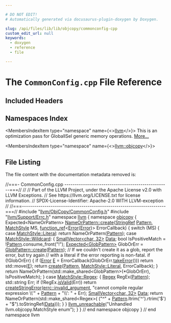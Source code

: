 ```yaml
---

# DO NOT EDIT!
# Automatically generated via docusaurus-plugin-doxygen by Doxygen.

slug: /api/files/lib/lib/objcopy/commonconfig-cpp
custom_edit_url: null
keywords:
  - doxygen
  - reference
  - file

---
```





# The `CommonConfig.cpp` File Reference

<DoxygenPage pluginConfig={pluginConfig}>



## Included Headers

<IncludesList>
<IncludesListItem
  filePath="llvm/ObjCopy/CommonConfig.h"
  permalink="/docs/api/files/include/include/llvm/include/llvm/objcopy/commonconfig-h"
  isLocal="true" />
<IncludesListItem
  filePath="llvm/Support/Errc.h"
  permalink="/docs/api/files/include/include/llvm/include/llvm/support/errc-h"
  isLocal="true" />
</IncludesList>

## Namespaces Index

<MembersIndex>

<MembersIndexItem
  type="namespace"
  name={<><a href="/docs/api/namespaces/llvm">llvm</a></>}>
This is an optimization pass for GlobalISel generic memory operations. <a href="/docs/api/namespaces/llvm/#details">More...</a>
</MembersIndexItem>

<MembersIndexItem
  type="namespace"
  name={<><a href="/docs/api/namespaces/llvm/objcopy">llvm::objcopy</a></>}>
</MembersIndexItem>

</MembersIndex>


## File Listing

The file content with the documentation metadata removed is:

<ProgramListing>

<Link id="l00001" /><CodeLine lineNumber="1"><Highlight kind="comment">//===- CommonConfig.cpp ---------------------------------------------------===//</Highlight><Highlight kind="normal"></Highlight></CodeLine>
<Link id="l00002" /><CodeLine lineNumber="2"><Highlight kind="normal"></Highlight><Highlight kind="comment">//</Highlight><Highlight kind="normal"></Highlight></CodeLine>
<Link id="l00003" /><CodeLine lineNumber="3"><Highlight kind="normal"></Highlight><Highlight kind="comment">// Part of the LLVM Project, under the Apache License v2.0 with LLVM Exceptions.</Highlight><Highlight kind="normal"></Highlight></CodeLine>
<Link id="l00004" /><CodeLine lineNumber="4"><Highlight kind="normal"></Highlight><Highlight kind="comment">// See https://llvm.org/LICENSE.txt for license information.</Highlight><Highlight kind="normal"></Highlight></CodeLine>
<Link id="l00005" /><CodeLine lineNumber="5"><Highlight kind="normal"></Highlight><Highlight kind="comment">// SPDX-License-Identifier: Apache-2.0 WITH LLVM-exception</Highlight><Highlight kind="normal"></Highlight></CodeLine>
<Link id="l00006" /><CodeLine lineNumber="6"><Highlight kind="normal"></Highlight><Highlight kind="comment">//</Highlight><Highlight kind="normal"></Highlight></CodeLine>
<Link id="l00007" /><CodeLine lineNumber="7"><Highlight kind="normal"></Highlight><Highlight kind="comment">//===----------------------------------------------------------------------===//</Highlight><Highlight kind="normal"></Highlight></CodeLine>
<Link id="l00008" /><CodeLine lineNumber="8"><Highlight kind="normal"></Highlight></CodeLine>
<Link id="l00009" /><CodeLine lineNumber="9"><Highlight kind="normal"></Highlight><Highlight kind="preprocessor">#include &quot;<a href="/docs/api/files/include/include/llvm/include/llvm/objcopy/commonconfig-h">llvm/ObjCopy/CommonConfig.h</a>&quot;</Highlight><Highlight kind="normal"></Highlight></CodeLine>
<Link id="l00010" /><CodeLine lineNumber="10"><Highlight kind="normal"></Highlight><Highlight kind="preprocessor">#include &quot;<a href="/docs/api/files/include/include/llvm/include/llvm/support/errc-h">llvm/Support/Errc.h</a>&quot;</Highlight><Highlight kind="normal"></Highlight></CodeLine>
<Link id="l00011" /><CodeLine lineNumber="11"><Highlight kind="normal"></Highlight></CodeLine>
<Link id="l00012" /><CodeLine lineNumber="12"><Highlight kind="normal"></Highlight><Highlight kind="keyword">namespace </Highlight><Highlight kind="normal"><a href="/docs/api/namespaces/llvm">llvm</a> &#123;</Highlight></CodeLine>
<Link id="l00013" /><CodeLine lineNumber="13"><Highlight kind="normal"></Highlight><Highlight kind="keyword">namespace </Highlight><Highlight kind="normal"><a href="/docs/api/namespaces/llvm/objcopy">objcopy</a> &#123;</Highlight></CodeLine>
<Link id="l00014" /><CodeLine lineNumber="14"><Highlight kind="normal"></Highlight></CodeLine>
<Link id="l00015" /><CodeLine lineNumber="15"><Highlight kind="normal">Expected&lt;NameOrPattern&gt;</Highlight></CodeLine>
<Link id="l00016" /><CodeLine lineNumber="16" lineLink="/docs/api/classes/llvm/objcopy/nameorpattern/#ae26aada54fc59058d00a148699902f50"><Highlight kind="normal"><a href="/docs/api/classes/llvm/objcopy/nameorpattern/#ae26aada54fc59058d00a148699902f50">NameOrPattern::create</a>(<a href="/docs/api/classes/llvm/stringref">StringRef</a> <a href="/docs/api/classes/llvm/pattern">Pattern</a>, <a href="/docs/api/namespaces/llvm/objcopy/#a984d2b9acaba365f0a3bbc2f2615280c">MatchStyle</a> MS,</Highlight></CodeLine>
<Link id="l00017" /><CodeLine lineNumber="17"><Highlight kind="normal">                      <a href="/docs/api/classes/llvm/function-ref">function&#95;ref</a>&lt;<a href="/docs/api/namespaces/llvm/#ac226f3d2b9ca090171a8e0a8cb92c343a902b0d55fddef6f8d651fe1035b7d4bd">Error</a>(<a href="/docs/api/classes/llvm/error">Error</a>)&gt; ErrorCallback) &#123;</Highlight></CodeLine>
<Link id="l00018" /><CodeLine lineNumber="18"><Highlight kind="normal">  </Highlight><Highlight kind="keywordflow">switch</Highlight><Highlight kind="normal"> (MS) &#123;</Highlight></CodeLine>
<Link id="l00019" /><CodeLine lineNumber="19"><Highlight kind="normal">  </Highlight><Highlight kind="keywordflow">case</Highlight><Highlight kind="normal"> <a href="/docs/api/namespaces/llvm/objcopy/#a984d2b9acaba365f0a3bbc2f2615280cad7da1b76e5799f53a399b7a96ba67437">MatchStyle::Literal</a>:</Highlight></CodeLine>
<Link id="l00020" /><CodeLine lineNumber="20"><Highlight kind="normal">    </Highlight><Highlight kind="keywordflow">return</Highlight><Highlight kind="normal"> NameOrPattern(<a href="/docs/api/classes/llvm/pattern">Pattern</a>);</Highlight></CodeLine>
<Link id="l00021" /><CodeLine lineNumber="21"><Highlight kind="normal">  </Highlight><Highlight kind="keywordflow">case</Highlight><Highlight kind="normal"> <a href="/docs/api/namespaces/llvm/objcopy/#a984d2b9acaba365f0a3bbc2f2615280cac4a0dbaac3bd0f3bf581ad822f5fb4b4">MatchStyle::Wildcard</a>: &#123;</Highlight></CodeLine>
<Link id="l00022" /><CodeLine lineNumber="22"><Highlight kind="normal">    <a href="/docs/api/classes/llvm/smallvector">SmallVector&lt;char, 32&gt;</a> <a href="/docs/api/namespaces/llvm/#aa20539e89704d20b98b97e9c3feac934">Data</a>;</Highlight></CodeLine>
<Link id="l00023" /><CodeLine lineNumber="23"><Highlight kind="normal">    </Highlight><Highlight kind="keywordtype">bool</Highlight><Highlight kind="normal"> IsPositiveMatch = !<a href="/docs/api/classes/llvm/pattern">Pattern</a>.consume&#95;front(</Highlight><Highlight kind="stringliteral">&quot;!&quot;</Highlight><Highlight kind="normal">);</Highlight></CodeLine>
<Link id="l00024" /><CodeLine lineNumber="24"><Highlight kind="normal">    <a href="/docs/api/classes/llvm/expected">Expected&lt;GlobPattern&gt;</a> GlobOrErr = <a href="/docs/api/classes/llvm/globpattern/#ad853cb6a2e5807ae5006c0f5ba1e7b49">GlobPattern::create</a>(<a href="/docs/api/classes/llvm/pattern">Pattern</a>);</Highlight></CodeLine>
<Link id="l00025" /><CodeLine lineNumber="25"><Highlight kind="normal"></Highlight></CodeLine>
<Link id="l00026" /><CodeLine lineNumber="26"><Highlight kind="normal">    </Highlight><Highlight kind="comment">// If we couldn&#39;t create it as a glob, report the error, but try again</Highlight><Highlight kind="normal"></Highlight></CodeLine>
<Link id="l00027" /><CodeLine lineNumber="27"><Highlight kind="normal">    </Highlight><Highlight kind="comment">// with a literal if the error reporting is non-fatal.</Highlight><Highlight kind="normal"></Highlight></CodeLine>
<Link id="l00028" /><CodeLine lineNumber="28"><Highlight kind="normal">    </Highlight><Highlight kind="keywordflow">if</Highlight><Highlight kind="normal"> (!GlobOrErr) &#123;</Highlight></CodeLine>
<Link id="l00029" /><CodeLine lineNumber="29"><Highlight kind="normal">      </Highlight><Highlight kind="keywordflow">if</Highlight><Highlight kind="normal"> (<a href="/docs/api/classes/llvm/error">Error</a> <a href="/docs/api/files/lib/lib/ir/builtingcs-cpp/#abb2b3a60ccc38a28239e19a1646e0c8a">E</a> = ErrorCallback(GlobOrErr.<a href="/docs/api/classes/llvm/expected/#a94789df4ebd03dc008e8adebaa66ac1f">takeError</a>()))</Highlight></CodeLine>
<Link id="l00030" /><CodeLine lineNumber="30"><Highlight kind="normal">        </Highlight><Highlight kind="keywordflow">return</Highlight><Highlight kind="normal"> std::move(<a href="/docs/api/files/lib/lib/ir/builtingcs-cpp/#abb2b3a60ccc38a28239e19a1646e0c8a">E</a>);</Highlight></CodeLine>
<Link id="l00031" /><CodeLine lineNumber="31"><Highlight kind="normal">      </Highlight><Highlight kind="keywordflow">return</Highlight><Highlight kind="normal"> <a href="/docs/api/classes/llvm/objcopy/nameorpattern/#ae26aada54fc59058d00a148699902f50">create</a>(<a href="/docs/api/classes/llvm/pattern">Pattern</a>, <a href="/docs/api/namespaces/llvm/objcopy/#a984d2b9acaba365f0a3bbc2f2615280cad7da1b76e5799f53a399b7a96ba67437">MatchStyle::Literal</a>, ErrorCallback);</Highlight></CodeLine>
<Link id="l00032" /><CodeLine lineNumber="32"><Highlight kind="normal">    &#125;</Highlight></CodeLine>
<Link id="l00033" /><CodeLine lineNumber="33"><Highlight kind="normal"></Highlight></CodeLine>
<Link id="l00034" /><CodeLine lineNumber="34"><Highlight kind="normal">    </Highlight><Highlight kind="keywordflow">return</Highlight><Highlight kind="normal"> NameOrPattern(std::make&#95;shared&lt;GlobPattern&gt;(&#42;GlobOrErr),</Highlight></CodeLine>
<Link id="l00035" /><CodeLine lineNumber="35"><Highlight kind="normal">                         IsPositiveMatch);</Highlight></CodeLine>
<Link id="l00036" /><CodeLine lineNumber="36"><Highlight kind="normal">  &#125;</Highlight></CodeLine>
<Link id="l00037" /><CodeLine lineNumber="37"><Highlight kind="normal">  </Highlight><Highlight kind="keywordflow">case</Highlight><Highlight kind="normal"> <a href="/docs/api/namespaces/llvm/objcopy/#a984d2b9acaba365f0a3bbc2f2615280ca86f600672d32a7be1dd6cb035ac61577">MatchStyle::Regex</a>: &#123;</Highlight></CodeLine>
<Link id="l00038" /><CodeLine lineNumber="38"><Highlight kind="normal">    <a href="/docs/api/namespaces/llvm/objcopy/#a984d2b9acaba365f0a3bbc2f2615280ca86f600672d32a7be1dd6cb035ac61577">Regex</a> RegEx(<a href="/docs/api/classes/llvm/pattern">Pattern</a>);</Highlight></CodeLine>
<Link id="l00039" /><CodeLine lineNumber="39"><Highlight kind="normal">    std::string Err;</Highlight></CodeLine>
<Link id="l00040" /><CodeLine lineNumber="40"><Highlight kind="normal">    </Highlight><Highlight kind="keywordflow">if</Highlight><Highlight kind="normal"> (!RegEx.<a href="/docs/api/classes/llvm/regex/#ab0ec0a13edce115b90710387e246519f">isValid</a>(Err))</Highlight></CodeLine>
<Link id="l00041" /><CodeLine lineNumber="41"><Highlight kind="normal">      </Highlight><Highlight kind="keywordflow">return</Highlight><Highlight kind="normal"> <a href="/docs/api/namespaces/llvm/#a4d2fd926089a58d482fb67a362e11bad">createStringError</a>(<a href="/docs/api/namespaces/llvm/#a59739a4f15fb2ec57a6b7fcfe938546bae55d43eabeefe5a8271b4a3c898bd18f">errc::invalid&#95;argument</a>,</Highlight></CodeLine>
<Link id="l00042" /><CodeLine lineNumber="42"><Highlight kind="normal">                               </Highlight><Highlight kind="stringliteral">&quot;cannot compile regular expression \\&#39;&quot;</Highlight><Highlight kind="normal"> +</Highlight></CodeLine>
<Link id="l00043" /><CodeLine lineNumber="43"><Highlight kind="normal">                                   <a href="/docs/api/classes/llvm/pattern">Pattern</a> + </Highlight><Highlight kind="stringliteral">&quot;\\&#39;: &quot;</Highlight><Highlight kind="normal"> + Err);</Highlight></CodeLine>
<Link id="l00044" /><CodeLine lineNumber="44"><Highlight kind="normal">    <a href="/docs/api/classes/llvm/smallvector">SmallVector&lt;char, 32&gt;</a> <a href="/docs/api/namespaces/llvm/#aa20539e89704d20b98b97e9c3feac934">Data</a>;</Highlight></CodeLine>
<Link id="l00045" /><CodeLine lineNumber="45"><Highlight kind="normal">    </Highlight><Highlight kind="keywordflow">return</Highlight><Highlight kind="normal"> NameOrPattern(std::make&#95;shared&lt;Regex&gt;(</Highlight></CodeLine>
<Link id="l00046" /><CodeLine lineNumber="46"><Highlight kind="normal">        (</Highlight><Highlight kind="stringliteral">&quot;^&quot;</Highlight><Highlight kind="normal"> + <a href="/docs/api/classes/llvm/pattern">Pattern</a>.ltrim(</Highlight><Highlight kind="charliteral">&#39;^&#39;</Highlight><Highlight kind="normal">).rtrim(</Highlight><Highlight kind="charliteral">&#39;$&#39;</Highlight><Highlight kind="normal">) + </Highlight><Highlight kind="stringliteral">&quot;$&quot;</Highlight><Highlight kind="normal">).toStringRef(<a href="/docs/api/namespaces/llvm/#aa20539e89704d20b98b97e9c3feac934">Data</a>)));</Highlight></CodeLine>
<Link id="l00047" /><CodeLine lineNumber="47"><Highlight kind="normal">  &#125;</Highlight></CodeLine>
<Link id="l00048" /><CodeLine lineNumber="48"><Highlight kind="normal">  &#125;</Highlight></CodeLine>
<Link id="l00049" /><CodeLine lineNumber="49"><Highlight kind="normal">  <a href="/docs/api/files/include/include/llvm/include/llvm/support/errorhandling-h/#ace243f5c25697a1107cce46626b3dc94">llvm&#95;unreachable</a>(</Highlight><Highlight kind="stringliteral">&quot;Unhandled llvm.objcopy.MatchStyle enum&quot;</Highlight><Highlight kind="normal">);</Highlight></CodeLine>
<Link id="l00050" /><CodeLine lineNumber="50"><Highlight kind="normal">&#125;</Highlight></CodeLine>
<Link id="l00051" /><CodeLine lineNumber="51"><Highlight kind="normal"></Highlight></CodeLine>
<Link id="l00052" /><CodeLine lineNumber="52"><Highlight kind="normal">&#125; </Highlight><Highlight kind="comment">// end namespace objcopy</Highlight><Highlight kind="normal"></Highlight></CodeLine>
<Link id="l00053" /><CodeLine lineNumber="53"><Highlight kind="normal">&#125; </Highlight><Highlight kind="comment">// end namespace llvm</Highlight><Highlight kind="normal"></Highlight></CodeLine>

</ProgramListing>

</DoxygenPage>

